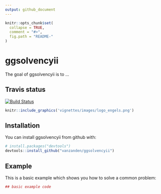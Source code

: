 ---
output: github_document
---

<!-- README.md is generated from README.Rmd. Please edit that file -->

```{r, echo = FALSE}
knitr::opts_chunk$set(
  collapse = TRUE,
  comment = "#>",
  fig.path = "README-"
)
```


# ggsolvencyii

The goal of ggsolvencyii is to ...

## Travis status
[![Build Status](https://travis-ci.com/vanzanden/ggsolvencyii.svg?branch=master)](https://travis-ci.com/vanzanden/ggsolvencyii.svg?branch=master)


```{r, out.width='25%', fig.align='right', echo=FALSE, border = FALSE}
knitr::include_graphics('vignettes/images/logo_engels.png')
```


## Installation

You can install ggsolvencyii from github with:

```{r gh-installation, eval = FALSE}
# install.packages("devtools")
devtools::install_github("vanzanden/ggsolvencyii")
```

## Example

This is a basic example which shows you how to solve a common problem:

```{r example}
## basic example code
```
